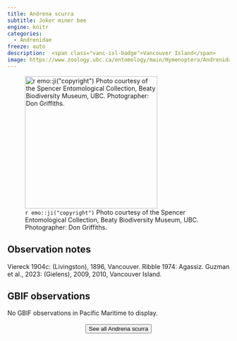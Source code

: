 ```yaml
---
title: Andrena scurra
subtitle: Joker miner bee
engine: knitr
categories:
  - Andrenidae
freeze: auto
description:  <span class="vanc-isl-badge">Vancouver Island</span>
image: https://www.zoology.ubc.ca/entomology/main/Hymenoptera/Andrenidae/Andrena%20scurra%20female%20(3lateral)%20.jpg
---
```

![`r emo::ji("copyright")` Photo courtesy of the Spencer Entomological Collection, Beaty Biodiversity Museum, UBC. Photographer: Don Griffiths.](https://www.zoology.ubc.ca/entomology/main/Hymenoptera/Andrenidae/Andrena%20scurra%20female%20(3lateral)%20.jpg){height=300}

## Observation notes  
Viereck 1904c: (Livingston), 1896, <span class="hl-place-name">Vancouver</span>. Ribble 1974: <span class="hl-place-name">Agassiz</span>. Guzman et al., 2023: (Gielens), 2009, 2010, <span class="hl-place-name"><span class="hl-place-name"><span class="hl-place-name">Vancouver</span> Is</span>land</span>.

## GBIF observations  
No GBIF observations in Pacific Maritime to display.
<br><br>
<center>


<a href="https://www.zoology.ubc.ca/entomology/main/Hymenoptera/Andrenidae/Andrena%20scurra.php"><button type="button" class="btn btn-secondary">See all Andrena scurra <i class="fa-solid fa-arrow-up-right-from-square"></i> </button></a>
</center>
